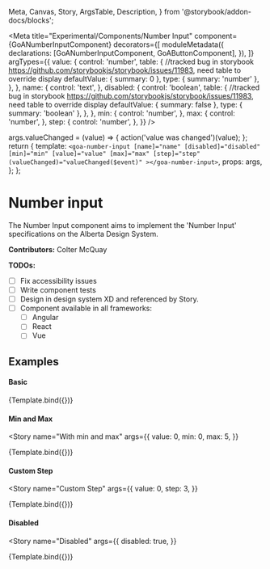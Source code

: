   Meta,
  Canvas,
  Story,
  ArgsTable,
  Description,
} from '@storybook/addon-docs/blocks';

<Meta
  title="Experimental/Components/Number Input"
  component={GoANumberInputComponent}
  decorators={[
    moduleMetadata({
      declarations: [GoANumberInputComponent, GoAButtonComponent],
    }),
  ]}
  argTypes={{
    value: {
      control: 'number',
      table: {
        //tracked bug in storybook https://github.com/storybookjs/storybook/issues/11983, need table to override display
        defaultValue: { summary: 0 },
        type: { summary: 'number' },
      },
    },
    name: {
      control: 'text',
    },
    disabled: {
      control: 'boolean',
      table: {
        //tracked bug in storybook https://github.com/storybookjs/storybook/issues/11983, need table to override display
        defaultValue: { summary: false },
        type: { summary: 'boolean' },
      },
    },
    min: {
      control: 'number',
    },
    max: {
      control: 'number',
    },
    step: {
      control: 'number',
    },
  }}
/>

  args.valueChanged = (value) => {
    action('value was changed')(value);
  };
  return {
    template: `<goa-number-input [name]="name" [disabled]="disabled" [min]="min" [value]="value" [max]="max" [step]="step" (valueChanged)="valueChanged($event)" ></goa-number-input>`,
    props: args,
  };
};

# Number input

The Number Input component aims to implement the 'Number Input' specifications on the Alberta Design System.

**Contributors:** Colter McQuay

**TODOs:**

- [ ] Fix accessibility issues
- [ ] Write component tests
- [ ] Design in design system XD and referenced by Story.
- [ ] Component available in all frameworks:
  - [ ] Angular
  - [ ] React
  - [ ] Vue

## Examples

#### Basic

<Story name="Basic">{Template.bind({})}</Story>

#### Min and Max

<Story
  name="With min and max"
  args={{
    value: 0,
    min: 0,
    max: 5,
  }}
>
  {Template.bind({})}
</Story>

#### Custom Step

<Story
  name="Custom Step"
  args={{
    value: 0,
    step: 3,
  }}
>
  {Template.bind({})}
</Story>

#### Disabled

<Story
  name="Disabled"
  args={{
    disabled: true,
  }}
>
  {Template.bind({})}
</Story>
